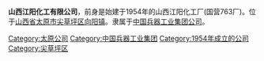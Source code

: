 '''山西江阳化工有限公司'''，前身是始建于1954年的山西江阳化工厂(国营763厂)。位于[[山西省|山西省]][[太原市|太原市]][[尖草坪区|尖草坪区]][[向阳镇_(太原市)|向阳镇]]。隶属于[[中国兵器工业集团公司|中国兵器工业集团公司]]。

[[Category:太原公司|Category:太原公司]]
[[Category:中国兵器工业集团|Category:中国兵器工业集团]]
[[Category:1954年成立的公司|Category:1954年成立的公司]]
[[Category:尖草坪区|Category:尖草坪区]]